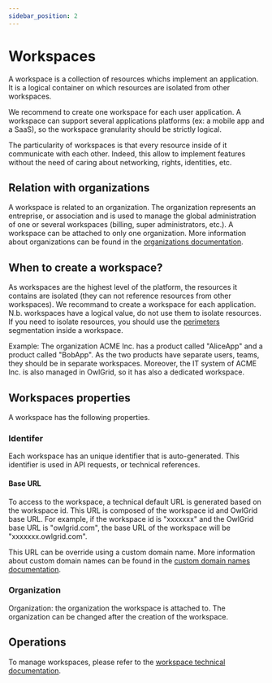 ```yaml
---
sidebar_position: 2
---
```


# Workspaces

A workspace is a collection of resources whichs implement an application. It is a logical container on which resources are isolated from other workspaces.

We recommend to create one workspace for each user application. A workspace can support several applications platforms (ex: a mobile app and a SaaS), so the workspace granularity should be strictly logical.

The particularity of workspaces is that every resource inside of it communicate with each other. Indeed, this allow to implement features without the need of caring about networking, rights, identities, etc.

## Relation with organizations

A workspace is related to an organization. The organization represents an entreprise, or association and is used to manage the global administration of one or several workspaces (billing, super administrators, etc.). A workspace can be attached to only one organization. More information about organizations can be found in the [organizations documentation](/docs/general/concepts/organizations).

## When to create a workspace?

As workspaces are the highest level of the platform, the resources it contains are isolated (they can not reference resources from other workspaces). We recommand to create a workspace for each application. 
N.b. workspaces have a logical value, do not use them to isolate resources. If you need to isolate resources, you should use the [perimeters](/docs/general/concepts/perimeters) segmentation inside a workspace.

Example: The organization ACME Inc. has a product called "AliceApp" and a product called "BobApp". As the two products have separate users, teams, they should be in separate workspaces. Moreover, the IT system of ACME Inc. is also managed in OwlGrid, so it has also a dedicated workspace.

## Workspaces properties

A workspace has the following properties.

### Identifer

Each workspace has an unique identifier that is auto-generated. This identifier is used in API requests, or technical references.

#### Base URL

To access to the workspace, a technical default URL is generated based on the workspace id. This URL is composed of the workspace id and OwlGrid base URL. For example, if the workspace id is "xxxxxxx" and the OwlGrid base URL is "owlgrid.com", the base URL of the workspace will be "xxxxxxx.owlgrid.com".

This URL can be override using a custom domain name. More information about custom domain names can be found in the [custom domain names documentation](/docs/general/concepts/domain-names).

### Organization

Organization: the organization the workspace is attached to. The organization can be changed after the creation of the workspace.

## Operations

To manage workspaces, please refer to the [workspace technical documentation](/docs/resources/owl-workspace/introduction).